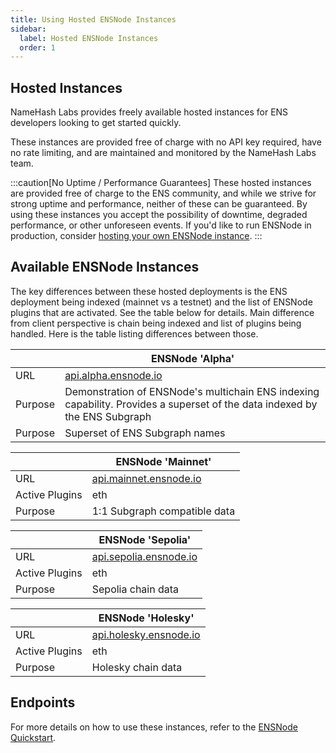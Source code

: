 ```yaml
---
title: Using Hosted ENSNode Instances
sidebar:
  label: Hosted ENSNode Instances
  order: 1
---
```


## Hosted Instances

NameHash Labs provides freely available hosted instances for ENS developers looking to get started quickly.

These instances are provided free of charge with no API key required, have no rate limiting, and are maintained and monitored by the NameHash Labs team.

:::caution[No Uptime / Performance Guarantees]
These hosted instances are provided free of charge to the ENS community, and while we strive for strong uptime and performance, neither of these can be guaranteed. By using these instances you accept the possibility of downtime, degraded performance, or other unforeseen events. If you'd like to run ENSNode in production, consider [hosting your own ENSNode instance](/ensnode/deploying/).
:::

## Available ENSNode Instances

The key differences between these hosted deployments is the ENS deployment being indexed (mainnet vs a testnet) and the list of ENSNode plugins that are activated. See the table below for details.
Main difference from client perspective is chain being indexed and list of plugins being handled. Here is the table listing differences between those.

|                | **ENSNode 'Alpha'**                                |
| -------------- | --------------------------------------------       |
| URL            | [api.alpha.ensnode.io](https://api.alpha.ensnode.io) | 
| Purpose        | Demonstration of ENSNode's multichain ENS indexing capability. Provides a superset of the data indexed by the ENS Subgraph                     |
| Purpose        | Superset of ENS Subgraph names                     |


|                | **ENSNode 'Mainnet'**                              |
| -------------- | --------------------------------------------       |
| URL            | [api.mainnet.ensnode.io](https://api.mainnet.ensnode.io) |
| Active Plugins | eth                        |
| Purpose        | 1:1 Subgraph compatible data                       |

|                | **ENSNode 'Sepolia'**                              |
| -------------- | --------------------------------------------       |
| URL            | [api.sepolia.ensnode.io](https://api.sepolia.ensnode.io) |
| Active Plugins | eth                        |
| Purpose        | Sepolia chain data                    |

|                | **ENSNode 'Holesky'**                              |
| -------------- | --------------------------------------------       |
| URL            | [api.holesky.ensnode.io](https://api.holesky.ensnode.io) |
| Active Plugins | eth                                                |
| Purpose        | Holesky chain data                   |


## Endpoints

For more details on how to use these instances, refer to the [ENSNode Quickstart](/ensnode/).
